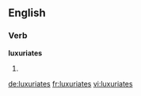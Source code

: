 ==English==

===Verb===
'''luxuriates'''

# {{third-person singular of|[[luxuriate]]}}

[[de:luxuriates]]
[[fr:luxuriates]]
[[vi:luxuriates]]